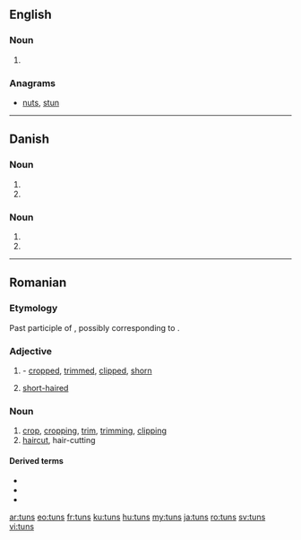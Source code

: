 ==English==

===Noun===
{{head|en|noun plural form}}

# {{plural of|tun|lang=en}}

===Anagrams===
* [[nuts#English|nuts]], [[stun#English|stun]]

----

==Danish==

===Noun===
{{head|da|noun form|g=n}}

# {{genitive singular indefinite of|tun|lang=da}}
# {{genitive plural indefinite of|tun|lang=da}}

===Noun===
{{head|da|noun form|g=c}}

# {{genitive singular indefinite of|tun|lang=da}}
# {{genitive plural indefinite of|tun|lang=da}}

----

==Romanian==

===Etymology===
Past participle of {{m|ro|tunde}}, possibly corresponding to {{etyl|la|ro}} {{m|la|tōnsus}}.

===Adjective===
{{head|ro|adjective}}

# {{past participle of|tunde|lang=ro}}- [[cropped]], [[trimmed]], [[clipped]], [[shorn]]
# [[short-haired]]

===Noun===
{{ro-noun|n|tunsuri}}

# [[crop]], [[cropping]], [[trim]], [[trimming]], [[clipping]]
# [[haircut]], hair-cutting

====Derived terms====
* {{l|ro|tunsoare}}
* {{l|ro|tunsură}}
* {{l|ro|tuns scurt}}

[[ar:tuns]]
[[eo:tuns]]
[[fr:tuns]]
[[ku:tuns]]
[[hu:tuns]]
[[my:tuns]]
[[ja:tuns]]
[[ro:tuns]]
[[sv:tuns]]
[[vi:tuns]]